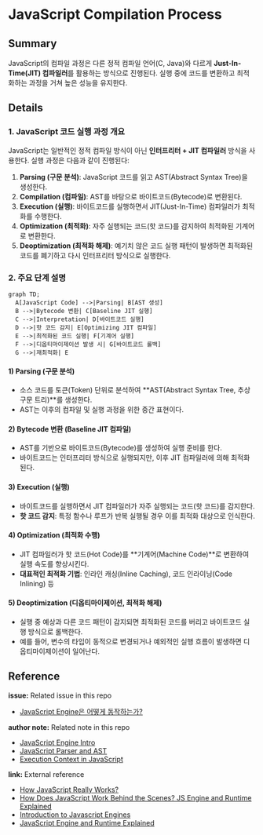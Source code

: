 # JavaScript Compilation Process

## Summary

JavaScript의 컴파일 과정은 다른 정적 컴파일 언어(C, Java)와 다르게 **Just-In-Time(JIT) 컴파일러**를 활용하는 방식으로 진행된다. 실행 중에 코드를 변환하고 최적화하는 과정을 거쳐 높은 성능을 유지한다.

## Details

### 1. JavaScript 코드 실행 과정 개요

JavaScript는 일반적인 정적 컴파일 방식이 아닌 **인터프리터 + JIT 컴파일러** 방식을 사용한다. 실행 과정은 다음과 같이 진행된다:

1. **Parsing (구문 분석)**: JavaScript 코드를 읽고 AST(Abstract Syntax Tree)을 생성한다.
2. **Compilation (컴파일)**: AST를 바탕으로 바이트코드(Bytecode)로 변환된다.
3. **Execution (실행)**: 바이트코드를 실행하면서 JIT(Just-In-Time) 컴파일러가 최적화를 수행한다.
4. **Optimization (최적화)**: 자주 실행되는 코드(핫 코드)를 감지하여 최적화된 기계어로 변환한다.
5. **Deoptimization (최적화 해제)**: 예기치 않은 코드 실행 패턴이 발생하면 최적화된 코드를 폐기하고 다시 인터프리터 방식으로 실행한다.

### 2. 주요 단계 설명

```mermaid
graph TD;
  A[JavaScript Code] -->|Parsing| B[AST 생성]
  B -->|Bytecode 변환| C[Baseline JIT 실행]
  C -->|Interpretation| D[바이트코드 실행]
  D -->|핫 코드 감지| E[Optimizing JIT 컴파일]
  E -->|최적화된 코드 실행| F[기계어 실행]
  F -->|디옵티마이제이션 발생 시| G[바이트코드 롤백]
  G -->|재최적화| E
```

#### **1) Parsing (구문 분석)**

- 소스 코드를 토큰(Token) 단위로 분석하여 **AST(Abstract Syntax Tree, 추상 구문 트리)**를 생성한다.
- AST는 이후의 컴파일 및 실행 과정을 위한 중간 표현이다.

#### **2) Bytecode 변환 (Baseline JIT 컴파일)**

- AST를 기반으로 바이트코드(Bytecode)를 생성하여 실행 준비를 한다.
- 바이트코드는 인터프리터 방식으로 실행되지만, 이후 JIT 컴파일러에 의해 최적화된다.

#### **3) Execution (실행)**

- 바이트코드를 실행하면서 JIT 컴파일러가 자주 실행되는 코드(핫 코드)를 감지한다.
- **핫 코드 감지**: 특정 함수나 루프가 반복 실행될 경우 이를 최적화 대상으로 인식한다.

#### **4) Optimization (최적화 수행)**

- JIT 컴파일러가 핫 코드(Hot Code)를 **기계어(Machine Code)**로 변환하여 실행 속도를 향상시킨다.
- **대표적인 최적화 기법**: 인라인 캐싱(Inline Caching), 코드 인라이닝(Code Inlining) 등

#### **5) Deoptimization (디옵티마이제이션, 최적화 해제)**

- 실행 중 예상과 다른 코드 패턴이 감지되면 최적화된 코드를 버리고 바이트코드 실행 방식으로 롤백한다.
- 예를 들어, 변수의 타입이 동적으로 변경되거나 예외적인 실행 흐름이 발생하면 디옵티마이제이션이 일어난다.

## Reference

**issue:** Related issue in this repo

- [JavaScript Engine은 어떻게 동작하는가?](https://github.com/luke0408/TIL/issues/1)

**author note:** Related note in this repo

- [JavaScript Engine Intro](./Introduction_to_JavaScript_Engine.mdx)
- [JavaScript Parser and AST](./Parser_And_AST.mdx)
- [Execution Context in JavaScript](./Execution_Context.mdx)

**link:** External reference

- [How JavaScript Really Works?](https://dev.to/laxminarayana31/how-javascript-really-works-1p6i)
- [How Does JavaScript Work Behind the Scenes? JS Engine and Runtime Explained](https://www.freecodecamp.org/news/how-javascript-works-behind-the-scenes/)
- [Introduction to Javascript Engines](https://www.geeksforgeeks.org/introduction-to-javascript-engines/)
- [JavaScript Engine and Runtime Explained](https://www.freecodecamp.org/news/javascript-engine-and-runtime-explained/)
